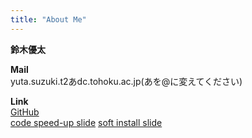 ```yaml
---
title: "About Me"
---
```

**鈴木優太**

**Mail**<br>
yuta.suzuki.t2あdc.tohoku.ac.jp(あを@に変えてください)

**Link**<br>
[GitHub](https://github.com/YutaSSuzuki)<br>
[code speed-up slide](reading_circle/reading_circle2023_04.qmd)
[soft install slide](reading_circle/ダミー.qmd)

